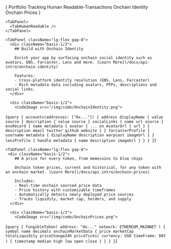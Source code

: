 

<TabGroup>
  {
  <TabList className="flex flex-wrap gap-4 justify-center py-6">
    <Tab className="zapper-tab text-xl">
      <span className="flex items-center gap-2">
        <RiDonutChartFill /> Portfolio Tracking
      </span>
    </Tab>
    <Tab className="zapper-tab text-xl">
      <span className="flex items-center gap-2">
        <RiListCheck2 /> Human Readable-Transactions
      </span>
    </Tab>
    <Tab className="zapper-tab text-xl">
      <span className="flex items-center gap-2">
        <RiPassportLine />
        Onchain Identity
      </span>
    </Tab>
    <Tab className="zapper-tab text-xl">
      <span className="flex items-center gap-2">
        <RiCoinsLine />
        Onchain Prices
      </span>
      </Tab>
  </TabList>
  }
  <TabPanels className="border-gray-100 border p-8 border-solid rounded-3xl">
    <TabPanel>
      <TabPortfolioTracking />
    </TabPanel>

    <TabPanel>
      <TabHumanReadable />
    </TabPanel>

    <TabPanel className="lg:flex gap-8">
      <div className="basis-1/2">
        ## Build with Onchain Identity

        Enrich your app by surfacing onchain social identity such as avatars, ENS, Farcaster, Lens and more. [Learn More](/docs/api-intro/onchain-identity)

        Features:
        - Cross-platform identity resolution (ENS, Lens, Farcaster)
        - Rich metadata data including avatars, PFPs, descriptions and social links.
      </div>

      <div className="basis-1/2">
        <CodeImage src="/img/code/OnchainIdentity.png">
{`
query {
  accounts(addresses: ["0x..."]) {
    address
    displayName {
      value
      source
    }
    description {
      value
      source
    }
    socialLinks {
      name
      url
      source
    }
    ensRecord {
      name
      metadata {
        avatar {
          ... on AvatarUrl {
            url
          }
        }
        description
        email
        twitter
        github
        website
      }
    }
    farcasterProfile {
      username
      metadata {
        displayName
        description
        warpcast
        imageUrl
      }
    }
    lensProfile {
      handle
      metadata {
        name
        description
        imageUrl
      }
    }
  }
}
`}
        </CodeImage>
      </div>
    </TabPanel>

    <TabPanel className="lg:flex gap-8">
     <div className="basis-1/2">
        ## A price for every token, from memecoins to blue chips

        Onchain token prices, current and historical, for any token with an onchain market. [Learn More](/docs/api-intro/onchain-prices)

        Includes:
        - Real-time onchain sourced price data
        - Price history with customizable timeframes
        - Automatically detects newly deployed price sources
        - Tracks liquidity, market cap, holders, and supply
      </div>

      <div className="basis-1/2">
        <CodeImage src="/img/code/OnchainPrices.png">
{`
query {
  fungibleToken(
    address: "0x..."
    network: ETHEREUM_MAINNET
  ) {
    symbol
    name
    decimals
    onchainMarketData {
      price
      marketCap
      totalLiquidity
      priceChange24h
      priceTicks(
        currency: USD
        timeFrame: DAY
      ) {
        timestamp
        median
        high
        low
        open
        close
      }
    }
  }
}
`}
        </CodeImage>
      </div>
    </TabPanel>
  </TabPanels>
</TabGroup>